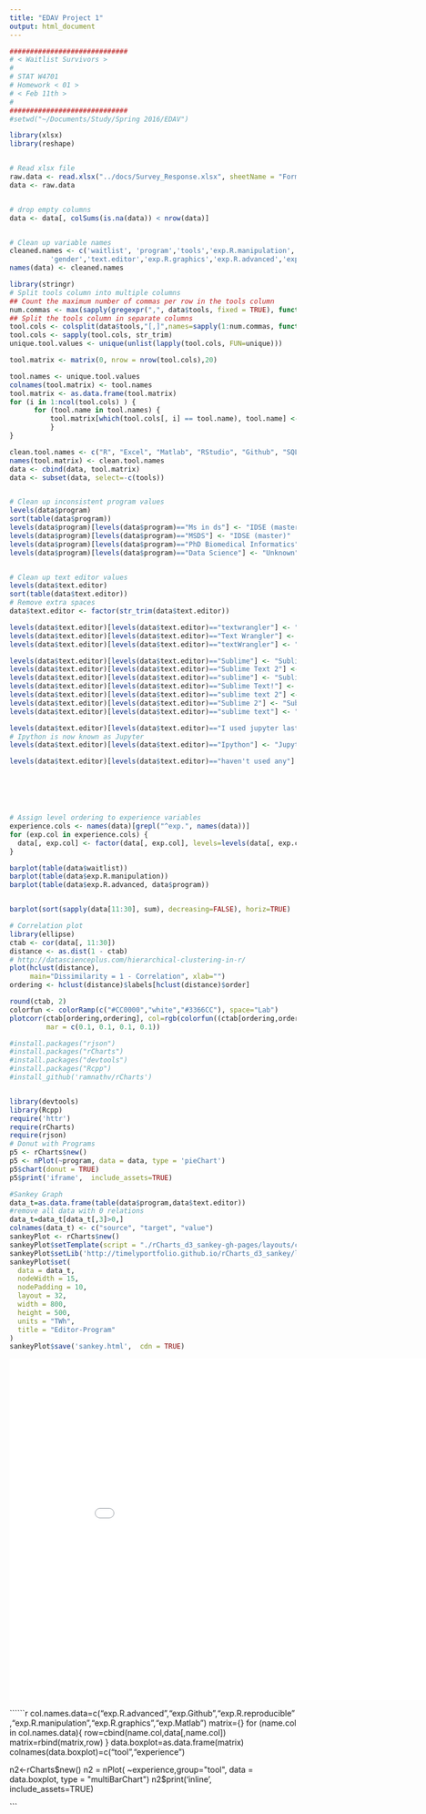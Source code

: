```yaml
---
title: "EDAV Project 1"
output: html_document
---
```


```r
#############################
# < Waitlist Survivors >
#
# STAT W4701 
# Homework < 01 >
# < Feb 11th >
#
#############################
#setwd("~/Documents/Study/Spring 2016/EDAV")

library(xlsx)
library(reshape)


# Read xlsx file
raw.data <- read.xlsx("../docs/Survey_Response.xlsx", sheetName = "Form Responses 1")
data <- raw.data


# drop empty columns
data <- data[, colSums(is.na(data)) < nrow(data)]


# Clean up variable names
cleaned.names <- c('waitlist', 'program','tools','exp.R.manipulation',
          'gender','text.editor','exp.R.graphics','exp.R.advanced','exp.R.reproducible','exp.Matlab','exp.Github')
names(data) <- cleaned.names

library(stringr)
# Split tools column into multiple columns
## Count the maximum number of commas per row in the tools column
num.commas <- max(sapply(gregexpr(",", data$tools, fixed = TRUE), function(x) max(length(x)))) + 1
## Split the tools column in separate columns
tool.cols <- colsplit(data$tools,"[,]",names=sapply(1:num.commas, function(x) paste('tools', x, sep='')))
tool.cols <- sapply(tool.cols, str_trim)
unique.tool.values <- unique(unlist(lapply(tool.cols, FUN=unique)))

tool.matrix <- matrix(0, nrow = nrow(tool.cols),20)

tool.names <- unique.tool.values
colnames(tool.matrix) <- tool.names
tool.matrix <- as.data.frame(tool.matrix)
for (i in 1:ncol(tool.cols) ) {
      for (tool.name in tool.names) {
          tool.matrix[which(tool.cols[, i] == tool.name), tool.name] <- 1
          }
}

clean.tool.names <- c("R", "Excel", "Matlab", "RStudio", "Github", "SQL", "Shell", "Python", "SPSS", "ggplot2", "GDrive", "Web", "C", "Dropbox", "Regex", "Stata", "LaTeX", "Sweave", "XML", "Lattice")
names(tool.matrix) <- clean.tool.names
data <- cbind(data, tool.matrix)
data <- subset(data, select=-c(tools))


# Clean up inconsistent program values
levels(data$program)
sort(table(data$program))
levels(data$program)[levels(data$program)=="Ms in ds"] <- "IDSE (master)"
levels(data$program)[levels(data$program)=="MSDS"] <- "IDSE (master)"
levels(data$program)[levels(data$program)=="PhD Biomedical Informatics"] <- "Ph.D."
levels(data$program)[levels(data$program)=="Data Science"] <- "Unknown"


# Clean up text editor values
levels(data$text.editor)
sort(table(data$text.editor))
# Remove extra spaces
data$text.editor <- factor(str_trim(data$text.editor))

levels(data$text.editor)[levels(data$text.editor)=="textwrangler"] <- "TextWrangler"
levels(data$text.editor)[levels(data$text.editor)=="Text Wrangler"] <- "TextWrangler"
levels(data$text.editor)[levels(data$text.editor)=="textWrangler"] <- "TextWrangler"

levels(data$text.editor)[levels(data$text.editor)=="Sublime"] <- "Sublime Text"
levels(data$text.editor)[levels(data$text.editor)=="Sublime Text 2"] <- "Sublime Text"
levels(data$text.editor)[levels(data$text.editor)=="sublime"] <- "Sublime Text"
levels(data$text.editor)[levels(data$text.editor)=="Sublime Text!"] <- "Sublime Text"
levels(data$text.editor)[levels(data$text.editor)=="sublime text 2"] <- "Sublime Text"
levels(data$text.editor)[levels(data$text.editor)=="Sublime 2"] <- "Sublime Text"
levels(data$text.editor)[levels(data$text.editor)=="sublime text"] <- "Sublime Text"

levels(data$text.editor)[levels(data$text.editor)=="I used jupyter last semester"] <- "Jupyter"
# Ipython is now known as Jupyter
levels(data$text.editor)[levels(data$text.editor)=="Ipython"] <- "Jupyter"

levels(data$text.editor)[levels(data$text.editor)=="haven't used any"] <- "None"






# Assign level ordering to experience variables
experience.cols <- names(data)[grepl("^exp.", names(data))]
for (exp.col in experience.cols) {
  data[, exp.col] <- factor(data[, exp.col], levels=levels(data[, exp.col])[c(4, 1, 2, 3)], ordered=TRUE)
}

barplot(table(data$waitlist))
barplot(table(data$exp.R.manipulation))
barplot(table(data$exp.R.advanced, data$program))


barplot(sort(sapply(data[11:30], sum), decreasing=FALSE), horiz=TRUE)

# Correlation plot
library(ellipse)
ctab <- cor(data[, 11:30])
distance <- as.dist(1 - ctab)
# http://datascienceplus.com/hierarchical-clustering-in-r/
plot(hclust(distance), 
     main="Dissimilarity = 1 - Correlation", xlab="")
ordering <- hclust(distance)$labels[hclust(distance)$order]

round(ctab, 2)
colorfun <- colorRamp(c("#CC0000","white","#3366CC"), space="Lab")
plotcorr(ctab[ordering,ordering], col=rgb(colorfun((ctab[ordering,ordering]+1)/2), maxColorValue=255),
         mar = c(0.1, 0.1, 0.1, 0.1))

```

```r
#install.packages("rjson")
#install.packages("rCharts")
#install.packages("devtools")
#install.packages("Rcpp")
#install_github('ramnathv/rCharts')


library(devtools)
library(Rcpp)
require('httr')
require(rCharts)
require(rjson)
# Donut with Programs
p5 <- rCharts$new()
p5 <- nPlot(~program, data = data, type = 'pieChart')
p5$chart(donut = TRUE)
p5$print('iframe',  include_assets=TRUE)

#Sankey Graph
data_t=as.data.frame(table(data$program,data$text.editor))
#remove all data with 0 relations
data_t=data_t[data_t[,3]>0,]
colnames(data_t) <- c("source", "target", "value")
sankeyPlot <- rCharts$new()
sankeyPlot$setTemplate(script = "./rCharts_d3_sankey-gh-pages/layouts/chart.html")
sankeyPlot$setLib('http://timelyportfolio.github.io/rCharts_d3_sankey/libraries/widgets/d3_sankey')
sankeyPlot$set(
  data = data_t,
  nodeWidth = 15,
  nodePadding = 10,
  layout = 32,
  width = 800,
  height = 500,
  units = "TWh",
  title = "Editor-Program"
)
sankeyPlot$save('sankey.html',  cdn = TRUE)

```
<iframe width="900" height="600" frameborder="0" src = 'sankey.html' ></iframe>
``````r



col.names.data=c("exp.R.advanced","exp.Github","exp.R.reproducible"
                 ,"exp.R.manipulation","exp.R.graphics","exp.Matlab")
matrix={}
for (name.col in col.names.data){
  row=cbind(name.col,data[,name.col])
  matrix=rbind(matrix,row)
}
data.boxplot=as.data.frame(matrix)
colnames(data.boxplot)=c("tool","experience")

n2<-rCharts$new()
n2 = nPlot( ~experience,group="tool", data = data.boxplot, type = "multiBarChart")
n2$print('inline',  include_assets=TRUE)



```